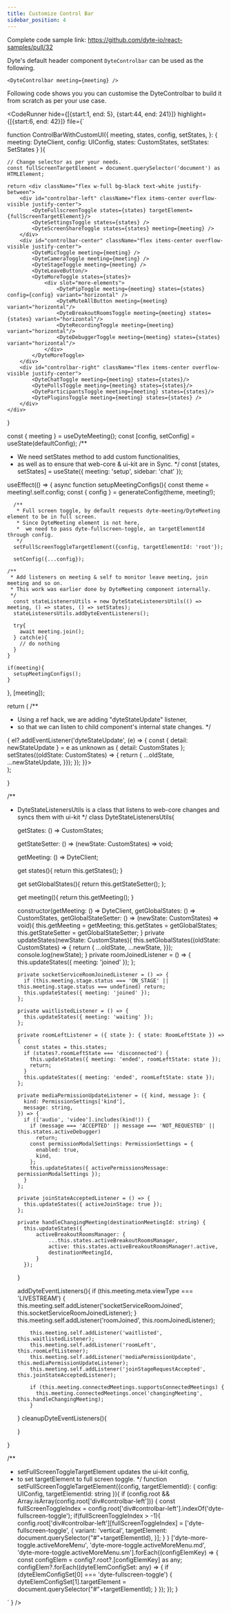 ```yaml
---
title: Customize Control Bar
sidebar_position: 4
---
```


Complete code sample link: https://github.com/dyte-io/react-samples/pull/32

Dyte's default header component `DyteControlbar` can be used as the following.

```tsx
<DyteControlbar meeting={meeting} />
```

Following code shows you you can customise the DyteControlbar to build it from scratch as per your use case.


<CodeRunner 
hide={[{start:1, end: 5}, {start:44, end: 241}]}
highlight={[{start:6, end: 42}]}
file={`

function ControlBarWithCustomUI({
    meeting, states, config, setStates,
}: { meeting: DyteClient, config: UIConfig, states: CustomStates, setStates: SetStates }
){

    // Change selector as per your needs.
    const fullScreenTargetElement = document.querySelector('document') as HTMLElement;

    return <div className="flex w-full bg-black text-white justify-between">
        <div id="controlbar-left" className="flex items-center overflow-visible justify-center">
            <DyteFullscreenToggle states={states} targetElement={fullScreenTargetElement}/>
            <DyteSettingsToggle states={states} />
            <DyteScreenShareToggle states={states} meeting={meeting} />
        </div>
        <div id="controlbar-center" className="flex items-center overflow-visible justify-center">
            <DyteMicToggle meeting={meeting} />
            <DyteCameraToggle meeting={meeting} />
            <DyteStageToggle meeting={meeting} />
            <DyteLeaveButton/>
            <DyteMoreToggle states={states}>
                <div slot="more-elements">
                    <DytePipToggle meeting={meeting} states={states} config={config} variant="horizontal" />
                    <DyteMuteAllButton meeting={meeting} variant="horizontal"/>
                    <DyteBreakoutRoomsToggle meeting={meeting} states={states} variant="horizontal"/>
                    <DyteRecordingToggle meeting={meeting} variant="horizontal"/>
                    <DyteDebuggerToggle meeting={meeting} states={states} variant="horizontal"/>
                </div>
            </DyteMoreToggle>
        </div>
        <div id="controlbar-right" className="flex items-center overflow-visible justify-center">
            <DyteChatToggle meeting={meeting} states={states}/>
            <DytePollsToggle meeting={meeting} states={states}/>
            <DyteParticipantsToggle meeting={meeting} states={states}/>
            <DytePluginsToggle meeting={meeting} states={states} />
        </div>
    </div>
}

  const { meeting } = useDyteMeeting();
  const [config, setConfig] = useState(defaultConfig);
  /**
  * We need setStates method to add custom functionalities,
  * as well as to ensure that web-core & ui-kit are in Sync.
  */
  const [states, setStates] = useState<CustomStates>({
    meeting: 'setup',
    sidebar: 'chat'
  });

useEffect(() => {
  async function setupMeetingConfigs(){
      const theme = meeting!.self.config;
      const { config } = generateConfig(theme, meeting!);

      /**
       * Full screen toggle, by default requests dyte-meeting/DyteMeeting element to be in full screen.
       * Since DyteMeeting element is not here,
       *  we need to pass dyte-fullscreen-toggle, an targetElementId through config.
       */
      setFullScreenToggleTargetElement({config, targetElementId: 'root'});

      setConfig({...config});

    /**
     * Add listeners on meeting & self to monitor leave meeting, join meeting and so on.
     * This work was earlier done by DyteMeeting component internally.
     */
      const stateListenersUtils = new DyteStateListenersUtils(() => meeting, () => states, () => setStates);
      stateListenersUtils.addDyteEventListeners();

      try{
        await meeting.join();
      } catch(e){
        // do nothing
      }
    }

    if(meeting){
      setupMeetingConfigs();
    }

}, [meeting]);

return (
  /**
  * Using a ref hack, we are adding "dyteStateUpdate" listener,
  * so that we can listen to child component's internal state changes.
  */
  <div className="flex w-full h-full bg-black text-white" ref={(el) => {
            el?.addEventListener('dyteStateUpdate', (e) => {
              const { detail: newStateUpdate } = e as unknown as { detail: CustomStates };
              setStates((oldState: CustomStates) => { return {
                ...oldState,
                ...newStateUpdate,
              }});
            });
          }}>
      <ControlBarWithCustomUI meeting={meeting} config={config} states={states} setStates={setStates} />
  </div>
);

}

/**
* DyteStateListenersUtils is a class that listens to web-core changes and syncs them with ui-kit
*/
class DyteStateListenersUtils{

    getStates: () => CustomStates;

    getStateSetter: () => (newState: CustomStates) => void;

    getMeeting: () => DyteClient;

    get states(){
        return this.getStates();
    }

    get setGlobalStates(){
        return this.getStateSetter();
    };

    get meeting(){
        return this.getMeeting();
    }

    constructor(getMeeting: () => DyteClient, getGlobalStates: () => CustomStates, getGlobalStateSetter: () => (newState: CustomStates) => void){
        this.getMeeting = getMeeting;
        this.getStates = getGlobalStates;
        this.getStateSetter = getGlobalStateSetter;
    }
    private updateStates(newState: CustomStates){
        this.setGlobalStates((oldState: CustomStates) => { return {
            ...oldState,
            ...newState,
        }});
        console.log(newState);
    }
    private roomJoinedListener = () => {
        this.updateStates({ meeting: 'joined' });
      };

      private socketServiceRoomJoinedListener = () => {
        if (this.meeting.stage.status === 'ON_STAGE' || this.meeting.stage.status === undefined) return;
        this.updateStates({ meeting: 'joined' });
      };

      private waitlistedListener = () => {
        this.updateStates({ meeting: 'waiting' });
      };

      private roomLeftListener = ({ state }: { state: RoomLeftState }) => {
        const states = this.states;
        if (states?.roomLeftState === 'disconnected') {
          this.updateStates({ meeting: 'ended', roomLeftState: state });
          return;
        }
        this.updateStates({ meeting: 'ended', roomLeftState: state });
      };

      private mediaPermissionUpdateListener = ({ kind, message }: {
        kind: PermissionSettings['kind'],
        message: string,
      }) => {
        if (['audio', 'video'].includes(kind!)) {
          if (message === 'ACCEPTED' || message === 'NOT_REQUESTED' || this.states.activeDebugger)
            return;
          const permissionModalSettings: PermissionSettings = {
            enabled: true,
            kind,
          };
          this.updateStates({ activePermissionsMessage: permissionModalSettings });
        }
      };

      private joinStateAcceptedListener = () => {
        this.updateStates({ activeJoinStage: true });
      };

      private handleChangingMeeting(destinationMeetingId: string) {
        this.updateStates({
            activeBreakoutRoomsManager: {
                ...this.states.activeBreakoutRoomsManager,
                active: this.states.activeBreakoutRoomsManager!.active,
                destinationMeetingId,
            }
        });
    }

    addDyteEventListeners(){
        if (this.meeting.meta.viewType === 'LIVESTREAM') {
            this.meeting.self.addListener('socketServiceRoomJoined', this.socketServiceRoomJoinedListener);
          }
          this.meeting.self.addListener('roomJoined', this.roomJoinedListener);

          this.meeting.self.addListener('waitlisted', this.waitlistedListener);
          this.meeting.self.addListener('roomLeft', this.roomLeftListener);
          this.meeting.self.addListener('mediaPermissionUpdate', this.mediaPermissionUpdateListener);
          this.meeting.self.addListener('joinStageRequestAccepted', this.joinStateAcceptedListener);

          if (this.meeting.connectedMeetings.supportsConnectedMeetings) {
            this.meeting.connectedMeetings.once('changingMeeting', this.handleChangingMeeting);
          }

    }
    cleanupDyteEventListeners(){

    }

}

/**
* setFullScreenToggleTargetElement updates the ui-kit config,
* to set targetElement to full screen toggle.
*/
function setFullScreenToggleTargetElement({config, targetElementId}: { config: UIConfig, targetElementId: string }){
    if (config.root && Array.isArray(config.root['div#controlbar-left'])) {
        const fullScreenToggleIndex = config.root['div#controlbar-left'].indexOf('dyte-fullscreen-toggle');
        if(fullScreenToggleIndex > -1){
            config.root['div#controlbar-left'][fullScreenToggleIndex] = ['dyte-fullscreen-toggle', {
                variant: 'vertical',
                targetElement: document.querySelector("#"+targetElementId),
            }];
        }
    }
    ['dyte-more-toggle.activeMoreMenu', 'dyte-more-toggle.activeMoreMenu.md', 'dyte-more-toggle.activeMoreMenu.sm'].forEach((configElemKey) => {
        const configElem = config?.root?.[configElemKey] as any;
        configElem?.forEach((dyteElemConfigSet: any) => {
            if (dyteElemConfigSet[0] === 'dyte-fullscreen-toggle') {
                dyteElemConfigSet[1].targetElement = document.querySelector("#"+targetElementId);
            }
        });
    });
}

` } />

